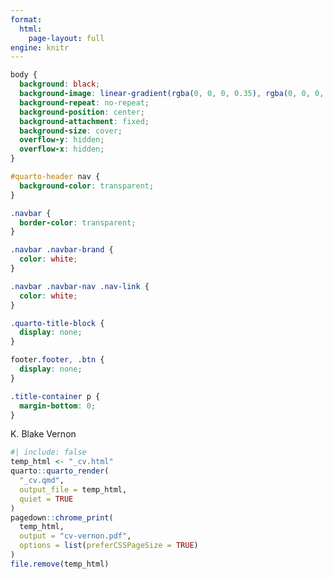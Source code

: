 ```yaml
---
format: 
  html:
    page-layout: full
engine: knitr
---
```


```css

body {
  background: black;
  background-image: linear-gradient(rgba(0, 0, 0, 0.35), rgba(0, 0, 0, 0.5)), url("images/green_grass_valley.jpg");
  background-repeat: no-repeat;
  background-position: center;
  background-attachment: fixed;
  background-size: cover;
  overflow-y: hidden;
  overflow-x: hidden;
}

#quarto-header nav {
  background-color: transparent;
}

.navbar {
  border-color: transparent;
}

.navbar .navbar-brand {
  color: white;
}

.navbar .navbar-nav .nav-link {
  color: white;
}

.quarto-title-block {
  display: none;
}

footer.footer, .btn {
  display: none;
}

.title-container p {
  margin-bottom: 0;
}

```

:::::: {.grid .align-items-end .h-100 .w-100 .title-container}
::: {.g-col-12 .text-end .text-white .fw-bold .fs-3}
K. Blake Vernon
:::
::::::

```r
#| include: false
temp_html <- "_cv.html"
quarto::quarto_render(
  "_cv.qmd",
  output_file = temp_html,
  quiet = TRUE
)
pagedown::chrome_print(
  temp_html,
  output = "cv-vernon.pdf",
  options = list(preferCSSPageSize = TRUE)
)
file.remove(temp_html)
```